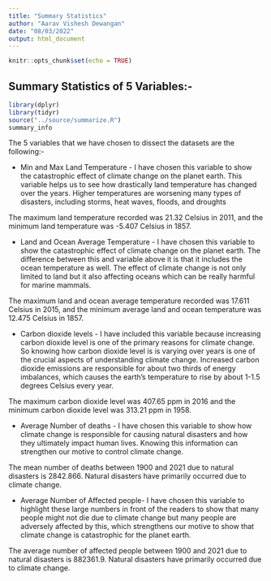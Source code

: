 ```yaml
---
title: "Summary Statistics"
author: "Aarav Vishesh Dewangan"
date: "08/03/2022"
output: html_document
---
```


```r
knitr::opts_chunk$set(echo = TRUE)
```

## Summary Statistics of 5 Variables:-

```r
library(dplyr)
library(tidyr)
source("../source/summarize.R")
summary_info
```
The 5 variables that we have chosen to dissect the datasets are the following:-

- Min and Max Land Temperature - I have chosen this variable to show the catastrophic
effect of climate change on the planet earth. This variable helps us to see how 
drastically land temperature has changed over the years. Higher temperatures are worsening many types of disasters, including storms, heat waves, floods, and droughts

The maximum land temperature  recorded was 21.32 Celsius in 2011, and the minimum
 land temperature was -5.407 Celsius in 1857. 

- Land and Ocean Average Temperature -  I have chosen this variable to show the catastrophic
effect of climate change on the planet earth.  The difference between this and variable above it is that it includes the ocean temperature as well. The effect of climate change is not only limited to land but it also affecting oceans which can be really harmful for  marine mammals.

The maximum land and ocean average temperature  recorded was 17.611 Celsius in 2015, and the minimum
average land and ocean temperature was 12.475 Celsius in 1857. 

-  Carbon dioxide levels - I have included this variable because increasing carbon 
dioxide level is one of the primary reasons for climate change. So knowing how carbon 
dioxide level is is varying over years is one of the crucial aspects of understanding 
climate change. Increased carbon dioxide emissions are responsible for about two thirds 
of energy imbalances, which causes the earth's temperature to rise by about 
1-1.5 degrees Celsius every year.

The maximum carbon dioxide level was 407.65 ppm in 2016 and the minimum carbon dioxide level was 313.21 ppm in 1958. 

- Average Number of deaths -  I have chosen this variable to show how climate change is responsible 
for causing natural disasters and how they ultimately impact human lives. Knowing this information can strengthen our motive to control climate change.

The mean number of deaths between 1900 and 2021 due to natural disasters is 2842.866. Natural disasters have primarily occurred due to climate change.

- Average Number of Affected people- I have chosen this variable to highlight these large numbers in front of the readers to show that many people might not die due to climate change
but many people are adversely affected by this, which strengthens our motive to show that climate change is catastrophic for the planet earth.

The average number of affected people between 1900 and 2021 due to natural disasters is 882361.9. Natural disasters have primarily occurred due to climate change.

